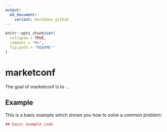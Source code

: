 ```yaml
---
output:
  md_document:
    variant: markdown_github
---
```


<!-- README.md is generated from README.Rmd. Please edit that file -->

```r
knitr::opts_chunk$set(
  collapse = TRUE,
  comment = "#>",
  fig.path = "README-"
)
```

# marketconf

The goal of marketconf is to ...

## Example

This is a basic example which shows you how to solve a common problem:

```r
## basic example code
```

